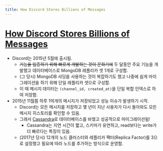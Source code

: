 ```yaml
---
title: How Discord Stores Billions of Messages
---
```


# [How Discord Stores Billions of Messages](https://discord.com/blog/how-discord-stores-billions-of-messages)

- Discord는 2015년 5월에 출시됨.
  - ~~기능을 입증하기 위해 빠르게 개발하는 것이 문화기에~~ 두 달동안 주요 기능을 개발했고 데이터베이스로 MongoDB 레플리카 셋 1개로 구성함.
  - (그 당시) MongoDB 샤딩을 사용하는 것이 복잡하기도 했고 나중에 쉽게 마이그레이션을 하기 위해 단일 레플리카 셋으로 구성함.
  - 이 때 메시지 데이터는 `(channel_id, created_at)`을 단일 복합 인덱스로 하여 저장함.
- 2015년 11월쯤 하루 1억개의 메시지가 저장되었고 성능 이슈가 발생하기 시작.
  - Discord는 모든 메시지를 저장하고 몇 년이 지난 사용자가 다시 돌아와도 모든 메시지 히스토리를 확인할 수 있음.
  - 그래서 [Cassandra](https://cassandra.apache.org/_/index.html)로 데이터베이스를 바꿨고 성공적으로 마이그레이션됨!
    - Cassandra는 지연 시간이 짧고, 스키마가 유연하고, read보다는 write가 더 빠르다는 특징이 있음.
  - (2017년 당시) 12개의 노드 클러스터와 레플리카 팩터(Replica Factor)를 3으로 설정했고 필요에 따라 노드를 추가하는 방식으로 운영함.
